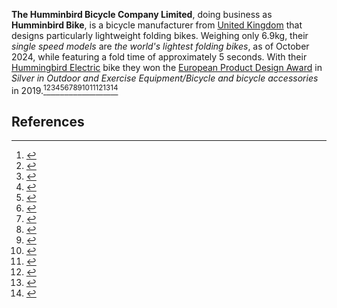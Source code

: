 {{AfC submission|t||ts=20241007153713|u=KorneliaStoiber|ns=118|demo=}}<!-- Important, do not remove this line before article has been created. -->

{{Infobox company
| name                = The Humminbird Bicycle Company Limited
| logo                = 
| logo_caption        = 
| logo_upright        = <!-- default: 1 -->
| logo_alt            = 
| type                = 
| industry            = Bicycles
| predecessor         = <!-- or: predecessors = -->
| founded             = {{Start date and age|2015|09|10}}<!-- if known: {{Start date and age|YYYY|MM|DD}} in [[city]], country -->
| founder             = [[Petre Georgescu]]
<!-- or: founders = -->
| defunct             = <!-- {{End date|YYYY|MM|DD}} -->
| fate                = 
| successor           = <!-- or:  successors = -->
| hq_location_city    = 
| hq_location_country = [[United Kingdom]]
| area_served         = <!-- or: areas_served = -->
| key_people          = 
| products            = 
*[https://prodrivefoldingbike.com/products/the-hummingbird-model The Hummingbird Model]
*[https://prodrivefoldingbike.com/products/single-speed Single Speed Folding Bike]
*[https://prodrivefoldingbike.com/collections/our-bikes/products/multi-speed Multi Speed Folding Bike]
*[https://prodrivefoldingbike.com/products/electric Electric Folding Bike]
*[https://prodrivefoldingbike.com/pages/bespoke Bespoke Folding Bikes]
| owner               = <!-- or: owners = -->
| num_employees       = 
| num_employees_year  = <!-- Year of num_employees data (if known) -->
| parent              = 
| website             ={{URL|https://prodrivefoldingbike.com}} formerly {{URL|https://hummingbirdbike.com}}
}}

'''The Humminbird Bicycle Company Limited''', doing business as '''Humminbird Bike''', is a bicycle manufacturer from [[United Kingdom]] that designs particularly lightweight folding bikes. Weighing only 6.9kg, their <em>single speed models</em> are <em>the world's lightest folding bikes</em>, as of October 2024, while featuring a fold time of approximately 5 seconds. With their [https://prodrivefoldingbike.com/products/electric Hummingbird Electric] bike they won the [https://www.productdesignaward.eu European Product Design Award] in <em>Silver in Outdoor and Exercise Equipment/Bicycle and bicycle accessories</em> in 2019.<ref>{{Cite web
|title=Prodrive Folding Bike Website
|url=https://prodrivefoldingbike.com
|access-date=2024-10-07
|website=Prodrive Ventures Ltd
|language=en
|url-status=live}}</ref><ref>{{Cite web
|title=Ride Colibri Website
|url=https://ridecolibri.com
|access-date=2024-10-07
|website=Colibri Tech SRL
|language=en
|url-status=live}}</ref><ref>{{Cite web
|title=Hummingbird Bike
|url=https://www.linkedin.com/company/hummingbirdbike
|access-date=2024-10-07
|website=LinkedIn
|language=en
|url-status=live}}</ref><ref>{{Cite web
|title=Hummingbird Bike
|url=https://youtube.com/@hummingbirdbike9379
|access-date=2024-10-07
|website=YouTube
|language=en
|url-status=live}}</ref><ref>{{Cite web
|title=The Hummingbird Bicycle Company Limited
|url=https://find-and-update.company-information.service.gov.uk/company/09771456
|access-date=2024-10-07
|website=GOV.UK
|language=en
|url-status=live}}</ref><ref>{{Cite web
|title=World's lightest folding bike goes into production with race-car makers Prodrive
|url=https://dezeen.com/2017/08/28/hummingbird-puts-worlds-lightest-folding-bike-into-production-prodrive-design
|access-date=2024-10-07
|website=Dezeen
|language=en
|url-status=live}}</ref><ref>{{Cite web
|title=Hummingbird Klapprad
|url=https://boxbike.com/de/hummingbird
|access-date=2024-10-07
|website=Boxbike
|language=de
|url-status=live}}</ref><ref>{{Cite web
|title=The lightest folding electric bike is a costly rideable that almost does it all
|url=https://theverge.com/22621388/hummingbird-folding-electric-bike-gen-2-lightest-ebike-range-specs-price
|access-date=2024-10-07
|website=The Verge
|language=en
|url-status=live}}</ref><ref>{{Cite web
|title=Hummingbird folding bike review and factory visit
|url=https://cyclist.co.uk/reviews/hummingbird-the-69kg-carbon-folding-bike-factory-visit
|access-date=2024-10-07
|website=Cyclist
|language=en
|url-status=live}}</ref><ref>{{Cite web
|title=Review: Hummingbird Electric
|url=https://ebiketips.road.cc/content/reviews/electric-folding-bikes/hummingbird-electric-2073
|access-date=2024-10-07
|website=eBikeTips
|language=en
|url-status=live}}</ref><ref>{{Cite web
|title=Hummingbird: 'The world's lightest – and possibly sexiest – folding electric bike'
|url= https://theguardian.com/technology/2018/dec/23/hummingbird-electric-folding-bike-worlds-lightest-and-sexiest-review
|access-date=2024-10-07
|website=Guardian News & Media Limited
|language=en
|url-status=live}}</ref><ref>{{Cite web
|title=Hummingbird: 'The world's lightest – and possibly sexiest – folding electric bike'
|url= https://theguardian.com/technology/2018/dec/23/hummingbird-electric-folding-bike-worlds-lightest-and-sexiest-review
|access-date=2024-10-07
|website=Guardian News & Media Limited
|language=en
|url-status=live}}</ref><ref>{{Cite web
|title=Hummingbird Electric
|url=https://www.productdesignaward.eu/winners/country/2019/22167518
|access-date=2024-10-07
|website=European Product Design Award
|language=en
|url-status=live}}</ref><ref>{{Cite web
|title=Silver Award at European Product Design Awards
|url=https://prodrivefoldingbike.com/blogs/magazine/silver-award-at-european-product-design-awards
|access-date=2024-10-07
|website=Prodrive Ventures Ltd
|language=en
|url-status=live}}</ref>

== References ==
<!-- Inline citations added to your article will automatically display here. See en.wikipedia.org/wiki/WP:REFB for instructions on how to add citations. -->
{{reflist}}
